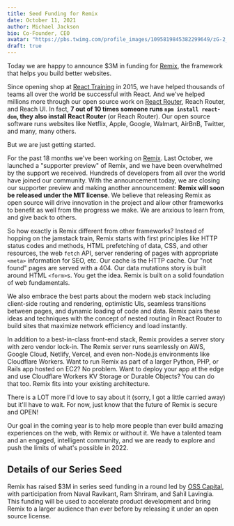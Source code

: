 ```yaml
---
title: Seed Funding for Remix
date: October 11, 2021
author: Michael Jackson
bio: Co-Founder, CEO
avatar: "https://pbs.twimg.com/profile_images/1095819845382299649/zG-2_UHS_400x400.jpg"
draft: true
---
```


Today we are happy to announce $3M in funding for [Remix](https://remix.run), the framework that helps you build better websites.

Since opening shop at [React Training](https://reacttraining.com) in 2015, we have helped thousands of teams all over the world be successful with React. And we've helped millions more through our open source work on [React Router](https://reactrouter.com), Reach Router, and Reach UI. In fact, **7 out of 10 times someone runs `npm install react-dom`, they also install React Router** (or Reach Router). Our open source software runs websites like Netflix, Apple, Google, Walmart, AirBnB, Twitter, and many, many others.

But we are just getting started.

For the past 18 months we've been working on [Remix](https://remix.run). Last October, we launched a "supporter preview" of Remix, and we have been overwhelmed by the support we received. Hundreds of developers from all over the world have joined our community. With the announcement today, we are closing our supporter preview and making another announcement: **Remix will soon be released under the MIT license**. We believe that releasing Remix as open source will drive innovation in the project and allow other frameworks to benefit as well from the progress we make. We are anxious to learn from, and give back to others.

So how exactly is Remix different from other frameworks? Instead of hopping on the jamstack train, Remix starts with first principles like HTTP status codes and methods, HTML prefetching of data, CSS, and other resources, the web `fetch` API, server rendering of pages with appropriate `<meta>` information for SEO, etc. Our cache is the HTTP cache. Our "not found" pages are served with a 404. Our data mutations story is built around HTML `<form>`s. You get the idea. Remix is built on a solid foundation of web fundamentals.

We also embrace the best parts about the modern web stack including client-side routing and rendering, optimistic UIs, seamless transitions between pages, and dynamic loading of code and data. Remix pairs these ideas and techniques with the concept of nested routing in React Router to build sites that maximize network efficiency and load instantly.

In addition to a best-in-class front-end stack, Remix provides a server story with zero vendor lock-in. The Remix server runs seamlessly on AWS, Google Cloud, Netlify, Vercel, and even non-Node.js environments like Cloudflare Workers. Want to run Remix as part of a larger Python, PHP, or Rails app hosted on EC2? No problem. Want to deploy your app at the edge and use Cloudflare Workers KV Storage or Durable Objects? You can do that too. Remix fits into your existing architecture.

There is a LOT more I'd love to say about it (sorry, I got a little carried away) but it'll have to wait. For now, just know that the future of Remix is secure and OPEN!

Our goal in the coming year is to help more people than ever build amazing experiences on the web, with Remix or without it. We have a talented team and an engaged, intelligent community, and we are ready to explore and push the limits of what's possible in 2022.

## Details of our Series Seed

Remix has raised $3M in series seed funding in a round led by [OSS Capital](https://oss.capital/), with participation from Naval Ravikant, Ram Shriram, and Sahil Lavingia. This funding will be used to accelerate product development and bring Remix to a larger audience than ever before by releasing it under an open source license.
